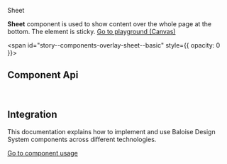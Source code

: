 
<bal-doc-banner id="story--components-overlay-sheet--basic" >Sheet</bal-doc-banner>

<bal-doc-lead>
  <b>Sheet</b> component is used to show content over the whole page at the bottom. The element is sticky.
</bal-doc-lead>

<Canvas withSource="open" className="has-visible-overflow">
  <Story id="components-overlay-sheet--basic" />
</Canvas>

<bal-doc-app>
  <bal-button-group class="mb-large" position="center">
    <a class="button is-primary" href="?path=/story/components-overlay-sheet--basic">
      Go to playground (Canvas)
    </a>
    <bal-doc-stackblitz
      framework="angular"
      template={Basic.parameters.docs.source.code}
      modules="sheet,card,button"
    ></bal-doc-stackblitz>
    <bal-doc-stackblitz
      framework="html"
      template={Basic.parameters.docs.source.code}
      modules="sheet,card,button"
    ></bal-doc-stackblitz>
  </bal-button-group>
</bal-doc-app>

<span id="story--components-overlay-sheet--basic" style={{ opacity: 0 }}></span>

## Component Api


<Description markdown={readme} />

<br />

## Integration

This documentation explains how to implement and use Baloise Design System components across different technologies.

<a class="button is-primary" href="?path=/docs/development-components--page">
  Go to component usage
</a>


<Description markdown={testing} />

<bal-doc-github link="/components/notice/bal-sheet/stories/bal-sheet.docs.mdx"></bal-doc-github>
